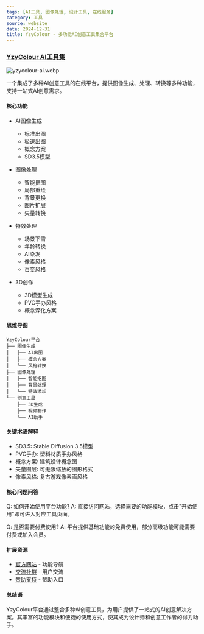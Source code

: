 ```yaml
---
tags: [AI工具, 图像处理, 设计工具, 在线服务]
category: 工具
source: website
date: 2024-12-31
title: YzyColour - 多功能AI创意工具集合平台
---
```


### [YzyColour AI工具集](https://www.yzycolour.top/index.html)

![yzycolour-ai.webp](https://img.mengpeng.tech/i/2024/12/31/67737fcf1aa10.webp)

一个集成了多种AI创意工具的在线平台，提供图像生成、处理、转换等多种功能，支持一站式AI创意需求。

#### 核心功能

- AI图像生成
  - 标准出图
  - 极速出图
  - 概念方案
  - SD3.5模型

- 图像处理
  - 智能抠图
  - 局部重绘
  - 背景更换
  - 图片扩展
  - 矢量转换

- 特效处理
  - 场景下雪
  - 年龄转换
  - AI染发
  - 像素风格
  - 百变风格

- 3D创作
  - 3D模型生成
  - PVC手办风格
  - 概念深化方案

#### 思维导图
```
YzyColour平台
├── 图像生成
│   ├── AI出图
│   ├── 概念方案
│   └── 风格转换
├── 图像处理
│   ├── 智能抠图
│   ├── 背景处理
│   └── 特效添加
└── 创意工具
    ├── 3D生成
    ├── 视频制作
    └── AI助手
```

#### 关键术语解释

- SD3.5: Stable Diffusion 3.5模型
- PVC手办: 塑料材质手办风格
- 概念方案: 建筑设计概念图
- 矢量图层: 可无限缩放的图形格式
- 像素风格: 复古游戏像素画风格

#### 核心问题问答

Q: 如何开始使用平台功能?
A: 直接访问网站，选择需要的功能模块，点击"开始使用"即可进入对应工具页面。

Q: 是否需要付费使用?
A: 平台提供基础功能的免费使用，部分高级功能可能需要付费或加入会员。

#### 扩展资源

- [官方网站](https://www.yzycolour.top/index.html) - 功能导航
- [交流社群](https://www.yzycolour.top/group) - 用户交流
- [赞助支持](https://www.yzycolour.top/sponsor) - 赞助入口

#### 总结语

YzyColour平台通过整合多种AI创意工具，为用户提供了一站式的AI创意解决方案。其丰富的功能模块和便捷的使用方式，使其成为设计师和创意工作者的得力助手。 